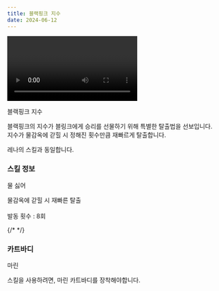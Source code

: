 ```yaml
---
title: 블랙핑크 지수
date: 2024-06-12
---
```


<Division className="mdRatio">
	<Video fileName="skill/skill-rena2.mp4" />
</Division>

<Sprite className="character" backgroundPosition="-848px -1740px">블랙핑크 지수</Sprite>

<Bq>블랙핑크의 지수가 블링크에게 승리를 선물하기 위해 특별한 탈출법을 선보입니다.<br/>
지수가 물감옥에 갇힐 시 정해진 횟수만큼 재빠르게 탈출합니다.</Bq>

레나의 스킬과 동일합니다.

### 스킬 정보

<Sprite className="skill" backgroundPosition="-10px -370px">물 싫어</Sprite>

<Info diffText="초보자 추천" titleText="물 싫어" tagText="패시브"/>

<Bq>물감옥에 갇힐 시 재빠른 탈출<br/><br/>
발동 횟수 : 8회</Bq>

{/* <TagList title="발동 횟수">
    <Tag name="일반" text1="8회"/>
    <Tag name="고급" text1="9회"/>
    <Tag name="희귀" text1="10회"/>
    <Tag name="영웅" text1="11회"/>
    <Tag name="전설" text1="12회"/>
</TagList> */}

### 카트바디


<Sprite className="kart" backgroundPosition="-2924px -2116px">
	마린
</Sprite>

스킬을 사용하려면, 마린 카트바디를 장착해야합니다.